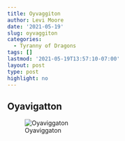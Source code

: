```yaml
---
title: Oyvaggiton
author: Levi Moore
date: '2021-05-19'
slug: oyvaggiton
categories:
  - Tyranny of Dragons
tags: []
lastmod: '2021-05-19T13:57:10-07:00'
layout: post
type: post
highlight: no
---
```


## Oyavigatton

![Oyaviggaton](Oyaviggaton.png)